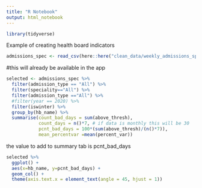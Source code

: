 ```yaml
---
title: "R Notebook"
output: html_notebook
---
```


```r
library(tidyverse)
```


Example of creating health board indicators

```r
admissions_spec <- read_csv(here::here("clean_data/weekly_admissions_spec_clean.csv")) 
```

#this will already be available in the app

```r
selected <- admissions_spec %>% 
  filter(admission_type == "All") %>% 
  filter(speciality=="All") %>% 
  filter(admission_type =="All") %>% 
  #filter(year == 2020) %>% 
  filter(iswinter) %>%
  group_by(hb_name) %>% 
  summarise(count_bad_days = sum(above_thresh), 
            count_days = n()*7, # if data is monthly this will be 30
            pcnt_bad_days = 100*(sum(above_thresh)/(n()*7)), 
            mean_percentvar =mean(percent_var)) 
```
the value to add to summary tab is pcnt_bad_days

```r
selected %>% 
  ggplot() +
  aes(x=hb_name, y=pcnt_bad_days) +
  geom_col() +
  theme(axis.text.x = element_text(angle = 45, hjust = 1))
```
